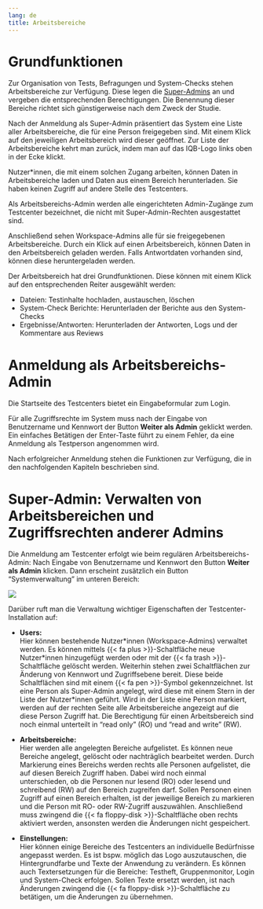 ```yaml
---
lang: de
title: Arbeitsbereiche
---
```


# Grundfunktionen

Zur Organisation von Tests, Befragungen und System-Checks stehen Arbeitsbereiche zur Verfügung. Diese legen die [Super-Admins](#super-admin-verwalten-von-arbeitsbereichen-und-zugriffsrechten-anderer-admins) an und vergeben die entsprechenden Berechtigungen. Die Benennung dieser Bereiche richtet sich günstigerweise nach dem Zweck der Studie.

Nach der Anmeldung als Super-Admin präsentiert das System eine Liste aller Arbeitsbereiche, die für eine Person freigegeben sind. Mit einem Klick auf den jeweiligen Arbeitsbereich wird dieser geöffnet. Zur Liste der Arbeitsbereiche kehrt man zurück, indem man auf das IQB-Logo links oben in der Ecke klickt.

Nutzer\*innen, die mit einem solchen Zugang arbeiten, können Daten in Arbeitsbereiche laden und Daten aus einem Bereich herunterladen. Sie haben keinen Zugriff auf andere Stelle des Testcenters. 

::: {.callout-note}
Als Arbeitsbereichs-Admin werden alle eingerichteten Admin-Zugänge zum Testcenter bezeichnet, die nicht mit Super-Admin-Rechten ausgestattet sind.
:::

Anschließend sehen Workspace-Admins alle für sie freigegebenen Arbeitsbereiche. Durch ein Klick auf einen Arbeitsbereich, können Daten in den Arbeitsbereich geladen werden. Falls Antwortdaten vorhanden sind, können diese heruntergeladen werden.

Der Arbeitsbereich hat drei Grundfunktionen. Diese können mit einem Klick auf den entsprechenden Reiter ausgewählt werden:

* Dateien: Testinhalte hochladen, austauschen, löschen
* System-Check Berichte: Herunterladen der Berichte aus den System-Checks
* Ergebnisse/Antworten: Herunterladen der Antworten, Logs und der Kommentare aus Reviews

# Anmeldung als Arbeitsbereichs-Admin

Die Startseite des Testcenters bietet ein Eingabeformular zum Login. 

::: {.callout-note}
Für alle Zugriffsrechte im System muss nach der Eingabe von Benutzername und Kennwort der Button **Weiter als Admin** geklickt werden. Ein einfaches Betätigen der Enter-Taste führt zu einem Fehler, da eine Anmeldung als Testperson angenommen wird.
:::

Nach erfolgreicher Anmeldung stehen die Funktionen zur Verfügung, die in den nachfolgenden Kapiteln beschrieben sind.

# Super-Admin: Verwalten von Arbeitsbereichen und Zugriffsrechten anderer Admins

Die Anmeldung am Testcenter erfolgt wie beim regulären Arbeitsbereichs-Admin: Nach Eingabe von Benutzername und Kennwort den Button **Weiter als Admin** klicken. Dann erscheint zusätzlich ein Button "Systemverwaltung" im unteren Bereich:

![](systemverwaltung-button.png)

Darüber ruft man die Verwaltung wichtiger Eigenschaften der Testcenter-Installation auf:

* **Users:**<br>
Hier können bestehende Nutzer\*innen (Workspace-Admins) verwaltet werden. Es können mittels {{< fa plus >}}-Schaltfläche neue Nutzer\*innen hinzugefügt werden oder mit der {{< fa trash >}}-Schaltfläche gelöscht werden. Weiterhin stehen zwei Schaltflächen zur Änderung von Kennwort und Zugriffsebene bereit. Diese beide Schaltflächen sind mit einem {{< fa pen >}}-Symbol gekennzeichnet. Ist eine Person als Super-Admin angelegt, wird diese mit einem Stern in der Liste der Nutzer\*innen geführt. Wird in der Liste eine Person markiert, werden auf der rechten Seite alle Arbeitsbereiche angezeigt auf die diese Person Zugriff hat. Die Berechtigung für einen Arbeitsbereich sind noch einmal unterteilt in "read only" (RO) und "read and write" (RW).

* **Arbeitsbereiche:**<br>
Hier werden alle angelegten Bereiche aufgelistet. Es können neue Bereiche angelegt, gelöscht oder nachträglich bearbeitet werden. Durch Markierung eines Bereichs werden rechts alle Personen aufgelistet, die auf diesen Bereich Zugriff haben. Dabei wird noch einmal unterschieden, ob die Personen nur lesend (RO) oder lesend und schreibend (RW) auf den Bereich zugreifen darf. Sollen Personen einen Zugriff auf einen Bereich erhalten, ist der jeweilige Bereich zu markieren und die Person mit RO- oder RW-Zugriff auszuwählen. Anschließend muss zwingend die {{< fa floppy-disk >}}-Schaltfläche oben rechts aktiviert werden, ansonsten werden die Änderungen nicht gespeichert.

* **Einstellungen:**<br>
Hier können einige Bereiche des Testcenters an individuelle Bedürfnisse angepasst werden. Es ist bspw. möglich das Logo auszutauschen, die Hintergrundfarbe und Texte der Anwendung zu verändern. Es können auch Textersetzungen für die Bereiche: Testheft, Gruppenmonitor, Login und System-Check erfolgen. Sollen Texte ersetzt werden, ist nach Änderungen zwingend die {{< fa floppy-disk >}}-Schaltfläche zu betätigen, um die Änderungen zu übernehmen.

